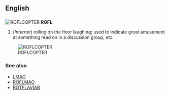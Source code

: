==English==
==={{initialism}}===
[[Image:Animatedroflcopter.gif|right|ROFLCOPTER]]
'''ROFL'''

#(''Internet'') rolling on the floor laughing; used to indicate great amusement at something read on in a discussion group, ''etc''.

[[Image:Animatedroflcopter.gif|right|ROFLCOPTER]]

===See also===
*[[LMAO]]
*[[ROFLMAO]]
*[[ROTFLAVIAB]]